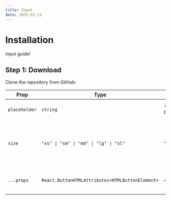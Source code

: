 ```yaml
---
title: Input
date: 2025-03-12
---
```


# Installation

Input guide!

## Step 1: Download

Clone the repository from GitHub:

| Prop          | Type                                            | Default                    | Description                                                                |
| ------------- | ----------------------------------------------- | -------------------------- | -------------------------------------------------------------------------- |
| `placeholder` | `string`                                        | `"Search Documentation.."` | The text displayed in the button.                                          |
| `size`        | `"xs" \| "sm" \| "md" \| "lg" \| "xl"`          | `"md"`                     | Controls the size of the button (affecting padding, font-size, icon size). |
| `...props`    | `React.ButtonHTMLAttributes<HTMLButtonElement>` | –                          | All standard button props are supported.                                   |
